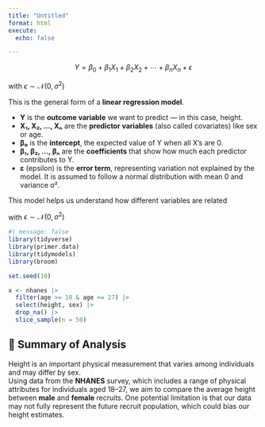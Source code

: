 ```yaml
---
title: "Untitled"
format: html
execute: 
  echo: false

---
```


$$
Y = \beta_0 + \beta_1 X_1 + \beta_2 X_2 + \cdots + \beta_n X_n + \epsilon
$$

with $\epsilon \sim \mathcal{N}(0, \sigma^2)$

This is the general form of a **linear regression model**.

- **Y** is the **outcome variable** we want to predict — in this case, height.
- **X₁, X₂, ..., Xₙ** are the **predictor variables** (also called covariates) like sex or age.
- **β₀** is the **intercept**, the expected value of Y when all X’s are 0.
- **β₁, β₂, ..., βₙ** are the **coefficients** that show how much each predictor contributes to Y.
- **ε** (epsilon) is the **error term**, representing variation not explained by the model. It is assumed to follow a normal distribution with mean 0 and variance σ².

This model helps us understand how different variables are related


with $\epsilon \sim \mathcal{N}(0, \sigma^2)$

```r
#| message: false
library(tidyverse)
library(primer.data)
library(tidymodels)
library(broom)


```

```r
set.seed(10)

x <- nhanes |>
  filter(age >= 18 & age <= 27) |>
  select(height, sex) |>
  drop_na() |>
  slice_sample(n = 50)

```

## 📝 Summary of Analysis

Height is an important physical measurement that varies among individuals and may differ by sex.  
Using data from the **NHANES** survey, which includes a range of physical attributes for individuals aged 18–27, we aim to compare the average height between **male** and **female** recruits.
One potential limitation is that our data may not fully represent the future recruit population, which could bias our height estimates.